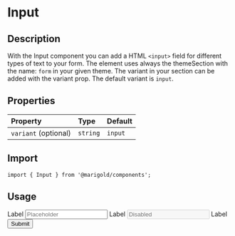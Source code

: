
<Meta title="Components/Form/Input" />

# Input

## Description

With the Input component you can add a HTML `<input>` field for different types of text to your form.
The element uses always the themeSection with the name: `form` in your given theme. The variant in your section can be added with the variant prop. The default variant is `input`.

## Properties

| Property             | Type     | Default |
| :------------------- | :------- | :------ |
| `variant` (optional) | `string` | `input` |

## Import

```tsx
import { Input } from '@marigold/components';
```

## Usage

<Preview>
  <Story name="Input">
    <div>
      <Label htmlFor="input">
        Label
        <Input id="input" placeholder="Placeholder" />
      </Label>
      <Label htmlFor="input2">
        Label
        <Input id="input2" placeholder="Disabled" disabled />
      </Label>
      <Label htmlFor="input3">
        Label
        <Input id="input2" type="submit" />
      </Label>
    </div>
  </Story>
</Preview>
